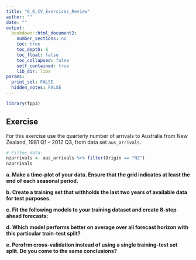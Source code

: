 ```yaml
---
title: "6_6_CV_Exercises_Review"
author: ""
date: ""
output:
  bookdown::html_document2:
    number_sections: no
    toc: true
    toc_depth: 6
    toc_float: false
    toc_collapsed: false
    self_contained: true
    lib_dir: libs
params:
  print_sol: FALSE
  hidden_notes: FALSE
---
```


```r
library(fpp3)
```

## Exercise

For this exercise use the quarterly number of arrivals to Australia from New Zealand, 1981 Q1 – 2012 Q3, from data set `aus_arrivals`.

```r
# Filter data:
nzarrivals <- aus_arrivals %>% filter(Origin == "NZ")
nzarrivals
```

**a. Make a time-plot of your data. Ensure that the grid indicates at least the end of each seasonal period.**

**b. Create a training set that withholds the last two years of available data for test purposes.**

**c. Fit the following models to your training dataset and create 8-step ahead forecasts:**

**d. Which model performs better on average over all forecast horizon with this particular train-test split?**

**e. Perofrm cross-validation instead of using a single training-test set split. Do you come to the same conclusions?**
